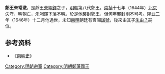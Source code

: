 '''鄭王朱常澂'''{{BD|？||1646年|catIdx=Z朱}}，是靜王[[朱翊鐸_(鄭王)|朱翊鐸]]之子，[[明朝|明朝]]第八代鄭王。[[崇禎|崇禎]]十七年（1644年）[[北京|北京]]失守，明朝亡，朱翊鐸下落不明。於是他襲封鄭王，但何年襲封則不可考。[[隆武|隆武]]二年（1646年）十二月他過世，未知[[南明|南明]]朝廷有否賜[[諡號|諡號]]，後來由其子[[鄭王_(明朝第九任)|朱由？]]嗣位。

==参考资料==
*《[[南明史_(錢海岳)|南明史]]》

{{s-start}}
{{s-bef|before=父靜王[[朱翊鐸_(鄭王)|朱翊鐸]]}}
{{s-ttl|title=[[明朝藩王列表_(鄭王系)|明鄭國國王]]|years=1644年後－1646年}}
{{s-aft|after=子[[鄭王_(明朝第九任)|朱由？]]}}
{{end}}
{{明朝人物小作品}}
[[Category:明朝宗室|Category:明朝宗室]]
[[Category:明朝鄭藩國王|Category:明朝鄭藩國王]]